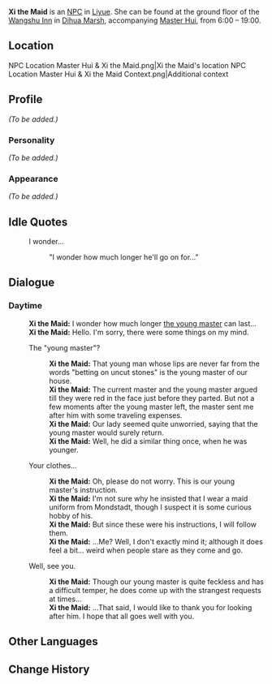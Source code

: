 {{Meta
<!-- Remove this template after adding the missing info -->
|missing_NPC_profile  = yes
}}
{{Character Infobox
|type             = NPC
|region           = Liyue
|image            = NPC Xi the Maid.png
|realname         = Xi
}}
'''Xi the Maid''' is an [[NPC]] in [[Liyue]]. She can be found at the ground floor of the [[Wangshu Inn]] in [[Dihua Marsh]], accompanying [[Master Hui]], from 6:00 – 19:00.

==Location==
<gallery>
NPC Location Master Hui & Xi the Maid.png|Xi the Maid's location
NPC Location Master Hui & Xi the Maid Context.png|Additional context
</gallery>

==Profile==
<!-- detailed story/lore information goes here -->
''(To be added.)''

===Personality===
''(To be added.)''

===Appearance===
''(To be added.)''

==Idle Quotes==
{{Dialogue start}}
: {{DIcon|Idle}} I wonder...
:: {{A|VO Xi the Maid 01.ogg}} "I wonder how much longer he'll go on for..."
{{Dialogue end}}

==Dialogue==
===Daytime===
{{Dialogue start}}
:'''Xi the Maid:''' I wonder how much longer [[Master Hui|the young master]] can last...
:'''Xi the Maid:''' Hello. I'm sorry, there were some things on my mind.
:{{DIcon}} The "young master"?
::'''Xi the Maid:''' That young man whose lips are never far from the words "betting on uncut stones" is the young master of our house.
::'''Xi the Maid:''' The current master and the young master argued till they were red in the face just before they parted. But not a few moments after the young master left, the master sent me after him with some traveling expenses.
::'''Xi the Maid:''' Our lady seemed quite unworried, saying that the young master would surely return.
::'''Xi the Maid:''' Well, he did a similar thing once, when he was younger.
:{{DIcon}} Your clothes...
::'''Xi the Maid:''' Oh, please do not worry. This is our young master's instruction.
::'''Xi the Maid:''' I'm not sure why he insisted that I wear a maid uniform from Mondstadt, though I suspect it is some curious hobby of his.
::'''Xi the Maid:''' But since these were his instructions, I will follow them.
::'''Xi the Maid:''' ...Me? Well, I don't exactly mind it; although it does feel a bit... weird when people stare as they come and go.
:{{DIcon}} Well, see you.
::'''Xi the Maid:''' Though our young master is quite feckless and has a difficult temper, he does come up with the strangest requests at times...
::'''Xi the Maid:''' ...That said, I would like to thank you for looking after him. I hope that all goes well with you.
{{Dialogue end}}

==Other Languages==
{{Other Languages
|default_hidden = 1
|en      = Xi the Maid
|zhs     = 小茜
|zhs_rm  = Xiǎo Xī
|zht     = 小茜
|zht_rm  = Xiǎo Xī
|ja      = 茜
|ja_rm   = Akane
|ko      = 첸
|ko_rm   = Chen
|es      = Xi
|fr      = Xi
|ru      = Сяо Си
|th      = สาวใช้ Xi
|th_rm   = Sao Chai Xi
|vi      = Xi
|de      = Jungfer Xi
|id      = Xi Si Pelayan
|pt      = Xi, a Empregada
|tr      = Hizmetçi Xi
|it      = Xi
}}

==Change History==
{{Change History|1.0}}